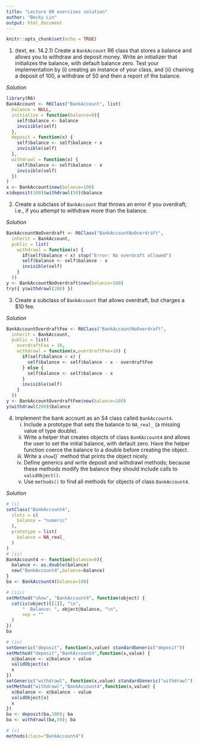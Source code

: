 ```yaml
---
title: "Lecture 08 exercises solution"
author: "Becky Lin"
output: html_document
---
```


```r
knitr::opts_chunk$set(echo = TRUE)
```

1. (text, ex. 14.2.1) Create a `BankAccount` R6 class that stores a balance
and allows you to withdraw and deposit money. Write an initializer 
that initializes the balance, with default balance zero. 
Test your implementation by (i) creating 
an instance of your class, and (ii) chaining a 
deposit of 100, a withdraw of 50 and then a report of the balance.

*Solution*

```r
library(R6)
BankAccount <- R6Class("BankAccount", list(
  balance = NULL,
  initialize = function(balance=0){
    self$balance <- balance
    invisible(self)
  },
  deposit = function(x) {
    self$balance <- self$balance + x 
    invisible(self)
  },
  withdrawl = function(x) {
    self$balance <- self$balance - x 
    invisible(self)
  })
)
x <- BankAccount$new(balance=100)
x$deposit(100)$withdrawl(50)$balance
```

2. Create a subclass of `BankAccount` that throws an error
if you overdraft; i.e., if you attempt to withdraw more than the balance.

*Solution*

```r
BankAccountNoOverdraft <- R6Class("BankAccountNoOverdraft",
  inherit = BankAccount,
  public = list(
    withdrawl = function(x) {
      if(self$balance < x) stop("Error: No overdraft allowed")
      self$balance <- self$balance - x
      invisible(self)
    }
  ))
y <- BankAccountNoOverdraft$new(balance=100)
try({ y$withdrawl(200) })
```


3. Create a subclass of `BankAccount` that allows overdraft, but
charges a $10 fee.

*Solution*

```r
BankAccountOverdraftFee <- R6Class("BankAccountNoOverdraft",
  inherit = BankAccount,
  public = list(
    overdraftFee = 10,
    withdrawl = function(x,overdraftFee=10) {
      if(self$balance < x) {
        self$balance <- self$balance - x - overdraftFee
      } else {
        self$balance <- self$balance - x
      }
      invisible(self)
    }
  ))
y <- BankAccountOverdraftFee$new(balance=100)
y$withdrawl(200)$balance
```


4. Implement the bank account as an S4 class called `BankAccount4`.
    (i) Include a prototype that sets the balance to `NA_real_` (a missing
    value of type double).
    (ii) Write a helper that creates objects of class `BanKAccount4` and 
    allows the user to set the initial balance, with default zero.
    Have the helper function coerce the balance to a double before
    creating the object.
    (iii) Write a `show`()` method that prints the object nicely.
    (iv) Define generics and write deposit and withdrawl methods; 
    because these methods modify the balance they should 
    include calls to `validObject()`.
    (v) Use `methods()` to find all methods for objects of class 
    `BankAccount4`.

*Solution*

```r
# (i)
setClass("BankAccount4", 
  slots = c(
    balance = "numeric"
  ), 
  prototype = list(
    balance = NA_real_
  )
)
# (ii)
BankAccount4 <- function(balance=0){
  balance <- as.double(balance)
  new("BankAccount4",balance=balance)
}
ba <- BankAccount4(balance=100)

# (iii)
setMethod("show", "BankAccount4", function(object) {
  cat(is(object)[[1]], "\n",
      "  Balance: ", object@balance, "\n",
      sep = ""
  )
})
ba

# (iv)
setGeneric("deposit", function(x,value) standardGeneric("deposit"))
setMethod("deposit","BankAccount4",function(x,value) {
  x@balance <- x@balance + value
  validObject(x)
  x
})
setGeneric("withdrawl", function(x,value) standardGeneric("withdrawl"))
setMethod("withdrawl","BankAccount4",function(x,value) {
  x@balance <- x@balance - value
  validObject(x)
  x
})
ba <- deposit(ba,100); ba
ba <- withdrawl(ba,50); ba

# (v)
methods(class="BankAccount4")
```
